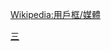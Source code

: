 {{Userbox
  |border-c=black
  |border-s=1
  |id=SET
  |id-c=#C0C0C0
  |id-fc=white
  |id-s=12
  |info=這個用戶喜歡觀賞'''[[三立戲劇台]]'''
  |info-c=lime
  |info-fc=blue
  |info-s=9
}}<includeonly>[[Category:喜歡觀賞三立戲劇台的維基人|{{PAGENAME}}]]</includeonly><noinclude>
[[Category:媒體用戶框模板|三]]
</noinclude><noinclude>{{Clear}}[[Wikipedia:用戶框/媒體]]</noinclude>